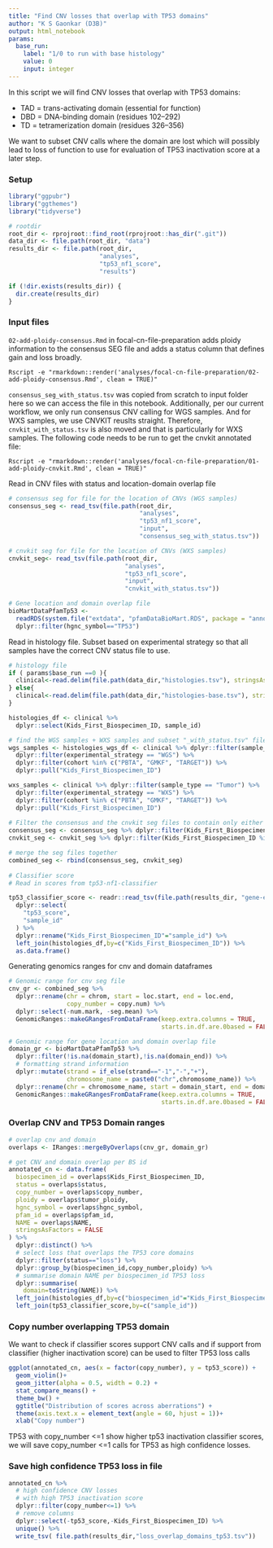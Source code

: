 ```yaml
---
title: "Find CNV losses that overlap with TP53 domains"
author: "K S Gaonkar (D3B)"
output: html_notebook
params:
  base_run:
    label: "1/0 to run with base histology"
    value: 0
    input: integer
---
```

    
In this script we will find CNV losses that overlap with TP53 domains:
 
 - TAD = trans-activating domain (essential for function)
 - DBD = DNA-binding domain (residues 102–292)
 - TD = tetramerization domain (residues 326–356)

We want to subset CNV calls where the domain are lost which will possibly	lead to loss of function to use for evaluation of TP53 inactivation score at a later step.

### Setup
```r
library("ggpubr")
library("ggthemes")
library("tidyverse")

# rootdir
root_dir <- rprojroot::find_root(rprojroot::has_dir(".git"))
data_dir <- file.path(root_dir, "data")
results_dir <- file.path(root_dir,
                         "analyses",
                         "tp53_nf1_score",
                         "results")

if (!dir.exists(results_dir)) {
  dir.create(results_dir)
}


```

### Input files

`02-add-ploidy-consensus.Rmd` in focal-cn-file-preparation adds ploidy information to the consensus SEG file and adds a status column that defines gain and loss broadly.

```
Rscript -e "rmarkdown::render('analyses/focal-cn-file-preparation/02-add-ploidy-consensus.Rmd', clean = TRUE)"
```

`consensus_seg_with_status.tsv` was copied from scratch to input folder here so we can access the file in this notebook. Additionally, per our current workflow, we only run consensus CNV calling for WGS samples. And for WXS samples, we use CNVKIT reuslts straight. Therefore, `cnvkit_with_status.tsv` is also moved and that is particularly for WXS samples. The following code needs to be run to get the cnvkit annotated file:

```
Rscript -e "rmarkdown::render('analyses/focal-cn-file-preparation/01-add-ploidy-cnvkit.Rmd', clean = TRUE)"
```

Read in CNV files with status and location-domain overlap file
```r
# consensus seg for file for the location of CNVs (WGS samples)
consensus_seg <- read_tsv(file.path(root_dir, 
                                    "analyses",
                                    "tp53_nf1_score",
                                    "input",
                                    "consensus_seg_with_status.tsv"))

# cnvkit seg for file for the location of CNVs (WXS samples)
cnvkit_seg<- read_tsv(file.path(root_dir, 
                                "analyses",
                                "tp53_nf1_score",
                                "input",
                                "cnvkit_with_status.tsv"))

# Gene location and domain overlap file 
bioMartDataPfamTp53 <- 
  readRDS(system.file("extdata", "pfamDataBioMart.RDS", package = "annoFuse")) %>%
  dplyr::filter(hgnc_symbol=="TP53")

```

Read in histology file. Subset based on experimental strategy so that all samples have the correct CNV status file to use.
```r
# histology file
if ( params$base_run ==0 ){
  clinical<-read.delim(file.path(data_dir,"histologies.tsv"), stringsAsFactors = FALSE)
} else{
  clinical<-read.delim(file.path(data_dir,"histologies-base.tsv"), stringsAsFactors = FALSE)  
}

histologies_df <- clinical %>% 
  dplyr::select(Kids_First_Biospecimen_ID, sample_id)

# find the WGS samples + WXS samples and subset "_with_status.tsv" file with that
wgs_samples <- histologies_wgs_df <- clinical %>% dplyr::filter(sample_type == "Tumor") %>%
  dplyr::filter(experimental_strategy == "WGS") %>% 
  dplyr::filter(cohort %in% c("PBTA", "GMKF", "TARGET")) %>% 
  dplyr::pull("Kids_First_Biospecimen_ID")

wxs_samples <- clinical %>% dplyr::filter(sample_type == "Tumor") %>%
  dplyr::filter(experimental_strategy == "WXS") %>% 
  dplyr::filter(cohort %in% c("PBTA", "GMKF", "TARGET")) %>% 
  dplyr::pull("Kids_First_Biospecimen_ID")
  
# Filter the consensus and the cnvkit seg files to contain only either WGS or WXS samples 
consensus_seg <- consensus_seg %>% dplyr::filter(Kids_First_Biospecimen_ID %in% wgs_samples)
cnvkit_seg <- cnvkit_seg %>% dplyr::filter(Kids_First_Biospecimen_ID %in% wxs_samples)

# merge the seg files together
combined_seg <- rbind(consensus_seg, cnvkit_seg)
  
# Classifier score 
# Read in scores from tp53-nf1-classifier 

tp53_classifier_score <- readr::read_tsv(file.path(results_dir, "gene-expression-rsem-tpm-collapsed_classifier_scores.tsv")) %>%
  dplyr::select(
    "tp53_score",
    "sample_id"
  ) %>% 
  dplyr::rename("Kids_First_Biospecimen_ID"="sample_id") %>%
  left_join(histologies_df,by=c("Kids_First_Biospecimen_ID")) %>%
  as.data.frame()

```

Generating genomics ranges for cnv and domain dataframes

```r
# Genomic range for cnv seg file 
cnv_gr <- combined_seg %>%
  dplyr::rename(chr = chrom, start = loc.start, end = loc.end,
                copy_number = copy.num) %>%
  dplyr::select(-num.mark, -seg.mean) %>%
  GenomicRanges::makeGRangesFromDataFrame(keep.extra.columns = TRUE,
                                          starts.in.df.are.0based = FALSE)

# Genomic range for gene location and domain overlap file 
domain_gr <- bioMartDataPfamTp53 %>%
  dplyr::filter(!is.na(domain_start),!is.na(domain_end)) %>%
  # formatting strand information
  dplyr::mutate(strand = if_else(strand=="-1","-","+"),
                chromosome_name = paste0("chr",chromosome_name)) %>%
  dplyr::rename(chr = chromosome_name, start = domain_start, end = domain_end) %>%
  GenomicRanges::makeGRangesFromDataFrame(keep.extra.columns = TRUE,
                                          starts.in.df.are.0based = FALSE)

```


### Overlap CNV and TP53 Domain ranges 

```r
# overlap cnv and domain
overlaps <- IRanges::mergeByOverlaps(cnv_gr, domain_gr)

# get CNV and domain overlap per BS id
annotated_cn <- data.frame(
  biospecimen_id = overlaps$Kids_First_Biospecimen_ID,
  status = overlaps$status,
  copy_number = overlaps$copy_number,
  ploidy = overlaps$tumor_ploidy,
  hgnc_symbol = overlaps$hgnc_symbol,
  pfam_id = overlaps$pfam_id,
  NAME = overlaps$NAME,
  stringsAsFactors = FALSE
) %>%
  dplyr::distinct() %>%
  # select loss that overlaps the TP53 core domains 
  dplyr::filter(status=="loss") %>%
  dplyr::group_by(biospecimen_id,copy_number,ploidy) %>%
  # summarise domain NAME per biospecimen_id TP53 loss
  dplyr::summarise(
    domain=toString(NAME)) %>%
  left_join(histologies_df,by=c("biospecimen_id"="Kids_First_Biospecimen_ID")) %>%
  left_join(tp53_classifier_score,by=c("sample_id"))
```

### Copy number overlapping TP53 domain

We want to check if classifier scores support CNV calls and if support from classifier (higher inactivation score) can be used to filter TP53 loss calls 

```r

ggplot(annotated_cn, aes(x = factor(copy_number), y = tp53_score)) +
  geom_violin()+
  geom_jitter(alpha = 0.5, width = 0.2) +
  stat_compare_means() +
  theme_bw() +
  ggtitle("Distribution of scores across aberrations") +
  theme(axis.text.x = element_text(angle = 60, hjust = 1))+
  xlab("Copy number")

```


TP53 with copy_number <=1 show higher tp53 inactivation classifier scores, we will save copy_number <=1 calls for TP53 as high confidence losses.

### Save high confidence TP53 loss in file

```r
annotated_cn %>%
  # high confidence CNV losses
  # with high TP53 inactivation score
  dplyr::filter(copy_number<=1) %>%
  # remove columns 
  dplyr::select(-tp53_score,-Kids_First_Biospecimen_ID) %>%
  unique() %>%
  write_tsv( file.path(results_dir,"loss_overlap_domains_tp53.tsv"))

```


